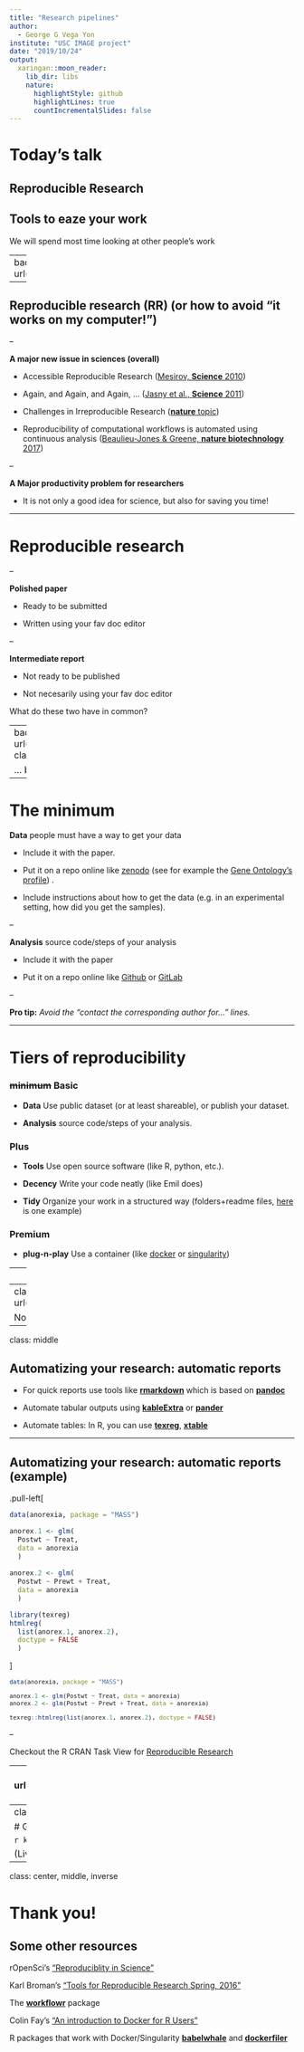 ```yaml
---
title: "Research pipelines"
author:
  - George G Vega Yon
institute: "USC IMAGE project"
date: "2019/10/24"
output:
  xaringan::moon_reader:
    lib_dir: libs
    nature:
      highlightStyle: github
      highlightLines: true
      countIncrementalSlides: false
---
```


# Today's talk

## Reproducible Research

## Tools to eaze your work

We will spend most time looking at other people's work

---
background-image: url("http://giphygifs.s3.amazonaws.com/media/88VqLDyQttwpa/giphy.gif")

---

## Reproducible research (RR) (or how to avoid "it works on my computer!")

--

**A major new issue in sciences (overall)**

* Accessible Reproducible Research ([Mesirov, __Science__ 2010](http://science.sciencemag.org/content/327/5964/415))

* Again, and Again, and Again, ... ([Jasny et al., __Science__ 2011](http://science.sciencemag.org/content/334/6060/1225))

* Challenges in Irreproducible Research ([__nature__ topic](http://www.nature.com/news/reproducibility-1.17552))

* Reproducibility of computational workflows is automated using continuous analysis ([Beaulieu-Jones & Greene, __nature biotechnology__ 2017](https://www.nature.com/articles/nbt.3780?foxtrotcallback=true))

--

**A Major productivity problem for researchers**

* It is not only a good idea for science, but also for saving you time!


---

# Reproducible research

--

**Polished paper**

-  Ready to be submitted

-  Written using your fav doc editor

--

**Intermediate report**

-  Not ready to be published

-  Not necesarily using your fav doc editor

What do these two have in common?

---
background-image: url("http://www.phdcomics.com/comics/archive/phd012618s.gif")
class: center, top, inverse

... both should have pretty figures AND be
reproducible


---

# The minimum

**Data** people must have a way to get your data

-  Include it with the paper.

-  Put it on a repo online like [zenodo](https://zenodo.org) (see for example
the [Gene Ontology's profile](https://zenodo.org/communities/gene-ontology/?page=1&size=20)) .

-  Include instructions about how to get the data (e.g. in an experimental
   setting, how did you get the samples).

--

**Analysis** source code/steps of your analysis

-  Include it with the paper

-  Put it on a repo online like [Github](https://github.com) or [GitLab](https://gitlab.com)

--

**Pro tip:** *Avoid the "contact the corresponding author for..." lines.*

---

# Tiers of reproducibility

### ~~minimum~~ Basic

*  **Data** Use public dataset (or at least shareable), or publish your dataset.

*  **Analysis** source code/steps of your analysis.


### Plus


*  **Tools** Use open source software (like R, python, etc.).

*  **Decency** Write your code neatly (like Emil does)

*  **Tidy** Organize your work in a structured way (folders+readme files,
    [here](https://github.com/gvegayon/fctc) is one example)


### Premium

*  **plug-n-play** Use a container (like [docker](https://www.docker.com/) or
[singularity](https://sylabs.io/))


---
class: center, middle

# Research Pipeline

![](fig/pipeline.svg)

Source: Diagram by [문건웅](https://www.linkedin.com/in/%EA%B1%B4%EC%9B%85-%EB%AC%B8-5ab72599/?locale=en_US) showed [here](https://www.slideshare.net/ssuser7e30b2/reproducible-research1)

---
class: center, bottom, inverse
background-image: url("https://media.giphy.com/media/wLtPSVuz0co5G/giphy.gif")

Now, a lot of it has to do with automatization...
---
class: middle

## Automatizing your research: automatic reports

- For quick reports use tools like [**rmarkdown**](https://cran.r-project.org/package=rmarkdown) which is based on
[**pandoc**](https://pandoc.org)

- Automate tabular outputs using [**kableExtra**](https://cran.r-project.org/package=kableExtra) or
[**pander**](https://cran.r-project.org/package=pander)

- Automate tables: In R, you can use [**texreg**](https://cran.r-project.org/package=texreg), [**xtable**](https://cran.r-project.org/package=xtable)

---

## Automatizing your research: automatic reports (example) 

.pull-left[

```r
data(anorexia, package = "MASS")

anorex.1 <- glm(
  Postwt ~ Treat,
  data = anorexia
  )
  
anorex.2 <- glm(
  Postwt ~ Prewt + Treat,
  data = anorexia
  )

library(texreg)
htmlreg(
  list(anorex.1, anorex.2),
  doctype = FALSE
  )
```
]

<div style="font-size: small;" class="pull-right">

```r
data(anorexia, package = "MASS")

anorex.1 <- glm(Postwt ~ Treat, data = anorexia)
anorex.2 <- glm(Postwt ~ Prewt + Treat, data = anorexia)

texreg::htmlreg(list(anorex.1, anorex.2), doctype = FALSE)
```

</div>

--

Checkout the R CRAN Task View for [Reproducible Research](https://cran.r-project.org/web/views/ReproducibleResearch.html)

---
class: center, bottom, inverse
background-image: url("http://www.phdcomics.com/comics/archive/phd101212s.gif")
background-size: 40%

<!-- ![](http://www.phdcomics.com/comics/archive/phd101212s.gif){style="width:50%" } -->

Version control to the rescue...
---
class: center, middle

# Git: The stupid version control system

```r
knitr::include_graphics("fig/git.svg")
```

(Live demo now)

---
class: center, middle, inverse

# Thank you!



## Some other resources

 rOpenSci's ["Reproduciblity in Science"](https://ropensci.github.io/reproducibility-guide/)

 Karl Broman's ["Tools for Reproducible Research Spring, 2016"](http://kbroman.org/Tools4RR/)

 The [**workflowr**](https://github.com/jdblischak/workflowr) package

Colin Fay's ["An introduction to Docker for R Users"](https://colinfay.me/docker-r-reproducibility/)

 R packages that work with Docker/Singularity [**babelwhale**](https://cran.r-project.org/package=babelwhale) and 
[**dockerfiler**](https://cran.r-project.org/package=dockerfiler)